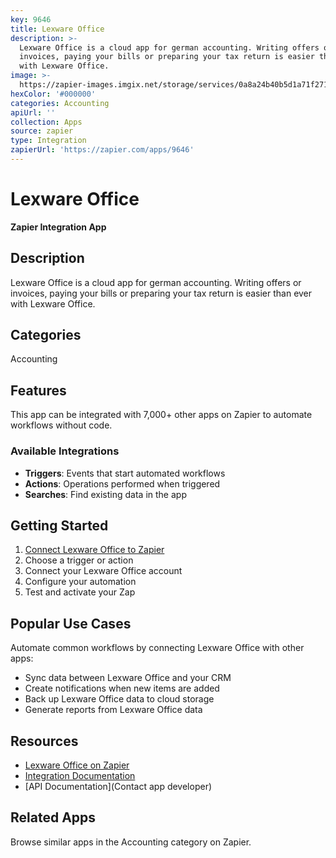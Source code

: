 ```yaml
---
key: 9646
title: Lexware Office
description: >-
  Lexware Office is a cloud app for german accounting. Writing offers or
  invoices, paying your bills or preparing your tax return is easier than ever
  with Lexware Office.
image: >-
  https://zapier-images.imgix.net/storage/services/0a8a24b40b5d1a71f271db365dbc1292.png?auto=format%2Ccompress&ixlib=python-3.0.0&q=50
hexColor: '#000000'
categories: Accounting
apiUrl: ''
collection: Apps
source: zapier
type: Integration
zapierUrl: 'https://zapier.com/apps/9646'
---
```

# Lexware Office

**Zapier Integration App**

## Description

Lexware Office is a cloud app for german accounting. Writing offers or invoices, paying your bills or preparing your tax return is easier than ever with Lexware Office.

## Categories

Accounting

## Features

This app can be integrated with 7,000+ other apps on Zapier to automate workflows without code.

### Available Integrations

- **Triggers**: Events that start automated workflows
- **Actions**: Operations performed when triggered
- **Searches**: Find existing data in the app

## Getting Started

1. [Connect Lexware Office to Zapier](https://zapier.com/apps/9646)
2. Choose a trigger or action
3. Connect your Lexware Office account
4. Configure your automation
5. Test and activate your Zap

## Popular Use Cases

Automate common workflows by connecting Lexware Office with other apps:

- Sync data between Lexware Office and your CRM
- Create notifications when new items are added
- Back up Lexware Office data to cloud storage
- Generate reports from Lexware Office data

## Resources

- [Lexware Office on Zapier](https://zapier.com/apps/9646)
- [Integration Documentation](https://zapier.com/apps/9646/integrations)
- [API Documentation](Contact app developer)

## Related Apps

Browse similar apps in the Accounting category on Zapier.
